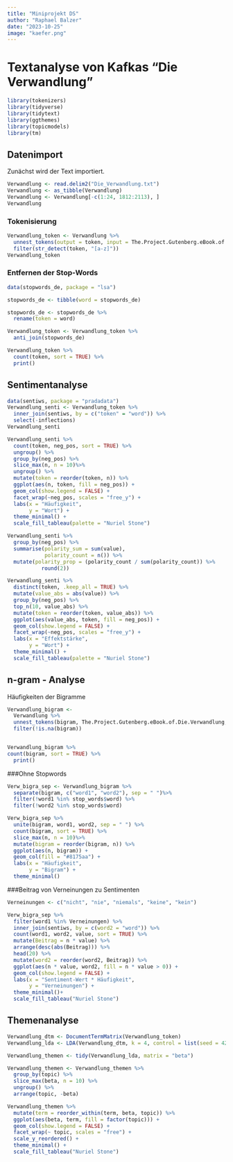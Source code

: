 ```yaml
---
title: "Miniprojekt DS"
author: "Raphael Balzer"
date: "2023-10-25"
image: "kaefer.png"
---
```


# Textanalyse von Kafkas "Die Verwandlung"

```r
library(tokenizers)
library(tidyverse)
library(tidytext)
library(ggthemes)
library(topicmodels)
library(tm)
```

## Datenimport

Zunächst wird der Text importiert.

```r
Verwandlung <- read.delim2("Die_Verwandlung.txt")
Verwandlung <- as_tibble(Verwandlung)
Verwandlung <- Verwandlung[-c(1:24, 1812:2113), ]
Verwandlung
```

### Tokenisierung

```r
Verwandlung_token <- Verwandlung %>% 
  unnest_tokens(output = token, input = The.Project.Gutenberg.eBook.of.Die.Verwandlung) %>% 
  filter(str_detect(token, "[a-z]"))
Verwandlung_token
```

### Entfernen der Stop-Words

```r
data(stopwords_de, package = "lsa")

stopwords_de <- tibble(word = stopwords_de)

stopwords_de <- stopwords_de %>% 
  rename(token = word)  

Verwandlung_token <- Verwandlung_token %>% 
  anti_join(stopwords_de)

Verwandlung_token %>% 
  count(token, sort = TRUE) %>% 
  print()
```

## Sentimentanalyse

```r
data(sentiws, package = "pradadata")
Verwandlung_senti <- Verwandlung_token %>% 
  inner_join(sentiws, by = c("token" = "word")) %>% 
  select(-inflections)
Verwandlung_senti
```

```r
Verwandlung_senti %>%
  count(token, neg_pos, sort = TRUE) %>%
  ungroup() %>%
  group_by(neg_pos) %>%
  slice_max(n, n = 10)%>%
  ungroup() %>%
  mutate(token = reorder(token, n)) %>%
  ggplot(aes(n, token, fill = neg_pos)) +
  geom_col(show.legend = FALSE) +
  facet_wrap(~neg_pos, scales = "free_y") +
  labs(x = "Häufigkeit",
       y = "Wort") +
  theme_minimal() +
  scale_fill_tableau(palette = "Nuriel Stone")
```

```r
Verwandlung_senti %>% 
  group_by(neg_pos) %>% 
  summarise(polarity_sum = sum(value),
            polarity_count = n()) %>% 
  mutate(polarity_prop = (polarity_count / sum(polarity_count)) %>% 
           round(2))
```

```r
Verwandlung_senti %>% 
  distinct(token, .keep_all = TRUE) %>% 
  mutate(value_abs = abs(value)) %>%
  group_by(neg_pos) %>%
  top_n(10, value_abs) %>%
  mutate(token = reorder(token, value_abs)) %>%
  ggplot(aes(value_abs, token, fill = neg_pos)) +
  geom_col(show.legend = FALSE) +
  facet_wrap(~neg_pos, scales = "free_y") +
  labs(x = "Effektstärke",
       y = "Wort") +
  theme_minimal() +
  scale_fill_tableau(palette = "Nuriel Stone")
```

## n-gram - Analyse

Häufigkeiten der Bigramme

```r
Verwandlung_bigram <- 
  Verwandlung %>%
  unnest_tokens(bigram, The.Project.Gutenberg.eBook.of.Die.Verwandlung, token = "ngrams", n = 2) %>%
  filter(!is.na(bigram))


Verwandlung_bigram %>% 
count(bigram, sort = TRUE) %>% 
  print()
```

###Ohne Stopwords

```r
Verw_bigra_sep <- Verwandlung_bigram %>%
  separate(bigram, c("word1", "word2"), sep = " ")%>%
  filter(!word1 %in% stop_words$word) %>%
  filter(!word2 %in% stop_words$word)

Verw_bigra_sep %>%
  unite(bigram, word1, word2, sep = " ") %>%
  count(bigram, sort = TRUE) %>%
  slice_max(n, n = 10)%>%
  mutate(bigram = reorder(bigram, n)) %>%
  ggplot(aes(n, bigram)) +
  geom_col(fill = "#8175aa") +
  labs(x = "Häufigkeit",
       y = "Bigram") +
  theme_minimal()
```

###Beitrag von Verneinungen zu Sentimenten

```r
Verneinungen <- c("nicht", "nie", "niemals", "keine", "kein")

Verw_bigra_sep %>%
  filter(word1 %in% Verneinungen) %>%
  inner_join(sentiws, by = c(word2 = "word")) %>%
  count(word1, word2, value, sort = TRUE) %>% 
  mutate(Beitrag = n * value) %>%
  arrange(desc(abs(Beitrag))) %>%
  head(20) %>%
  mutate(word2 = reorder(word2, Beitrag)) %>%
  ggplot(aes(n * value, word2, fill = n * value > 0)) +
  geom_col(show.legend = FALSE) +
  labs(x = "Sentiment-Wert * Häufigkeit",
       y = "Verneinungen") +
  theme_minimal()+
  scale_fill_tableau("Nuriel Stone")
```

## Themenanalyse

```r
Verwandlung_dtm <- DocumentTermMatrix(Verwandlung_token)
Verwandlung_lda <- LDA(Verwandlung_dtm, k = 4, control = list(seed = 42))
```

```r
Verwandlung_themen <- tidy(Verwandlung_lda, matrix = "beta")

Verwandlung_themen <- Verwandlung_themen %>%
  group_by(topic) %>%
  slice_max(beta, n = 10) %>% 
  ungroup() %>%
  arrange(topic, -beta)

Verwandlung_themen %>%
  mutate(term = reorder_within(term, beta, topic)) %>%
  ggplot(aes(beta, term, fill = factor(topic))) +
  geom_col(show.legend = FALSE) +
  facet_wrap(~ topic, scales = "free") +
  scale_y_reordered() +
  theme_minimal() +
  scale_fill_tableau("Nuriel Stone")
```